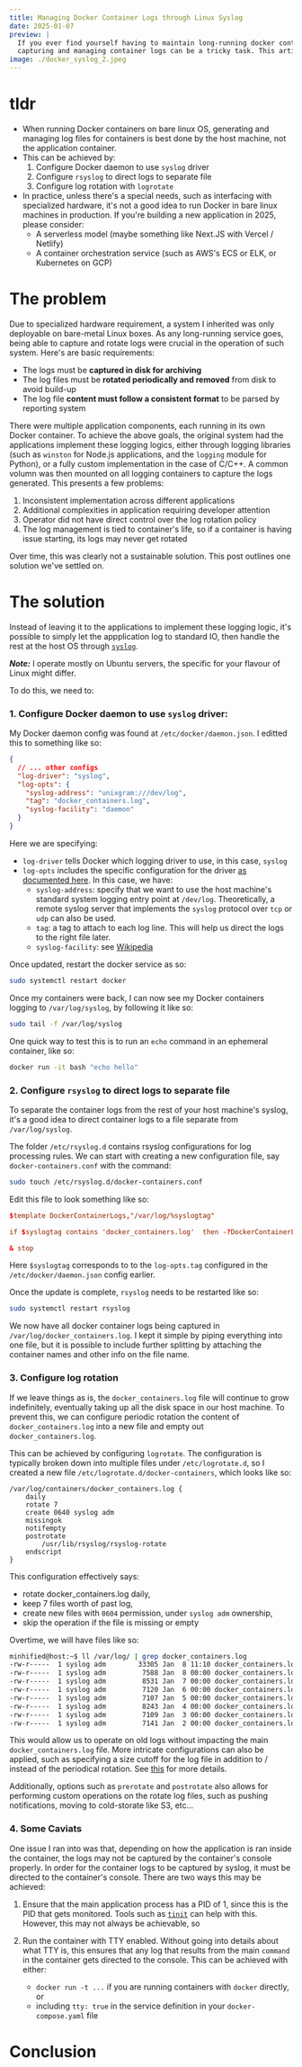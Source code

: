 ```yaml
---
title: Managing Docker Container Logs through Linux Syslog
date: 2025-01-07
preview: |
  If you ever find yourself having to maintain long-running docker containers in a linux host,
  capturing and managing container logs can be a tricky task. This article might provide a hint.
image: ./docker_syslog_2.jpeg
---
```


# tldr
- When running Docker containers on bare linux OS, generating and managing log files for containers 
is best done by the host machine, not the application container.
- This can be achieved by:
  1. Configure Docker daemon to use `syslog` driver
  1. Configure `rsyslog` to direct logs to separate file
  1. Configure log rotation with `logrotate`
- In practice, unless there's a special needs, such as interfacing with specialized hardware,
it's not a good idea to run Docker in bare linux machines in production. If you're building a new 
application in 2025, please consider:
  - A serverless model (maybe something like Next.JS with Vercel / Netlify)
  - A container orchestration service (such as AWS's ECS or ELK, or Kubernetes on GCP)

# The problem

Due to specialized hardware requirement, a system I inherited was only deployable on bare-metal
Linux boxes. As any long-running service goes, being able to capture and rotate logs were crucial
in the operation of such system. Here's are basic requirements:
- The logs must be **captured in disk for archiving**
- The log files must be **rotated periodically and removed** from disk to avoid build-up
- The log file **content must follow a consistent format** to be parsed by reporting system

There were multiple application components, each running in its own Docker container. To achieve
the above goals, the original system had the applications implement these logging logics, either 
through logging libraries (such as `winston` for Node.js applications, and the `logging` module
for Python), or a fully custom implementation in the case of C/C++. A common volumn was then mounted
on all logging containers to capture the logs generated. This presents a few problems:
 1. Inconsistent implementation across different applications
 1. Additional complexities in application requiring developer attention
 1. Operator did not have direct control over the log rotation policy
 1. The log management is tied to container's life, so if a container is having issue starting,
 its logs may never get rotated

Over time, this was clearly not a sustainable solution. This post outlines one solution we've settled
on.

# The solution

Instead of leaving it to the applications to implement these logging logic, it's possible to simply let
the appplication log to standard IO, then handle the rest at the host OS through 
[`syslog`](https://en.wikipedia.org/wiki/Syslog).

***Note:*** I operate mostly on Ubuntu servers, the specific for your flavour of Linux might differ.

To do this, we need to:

### 1. Configure Docker daemon to use `syslog` driver:
My Docker daemon config was found at `/etc/docker/daemon.json`. I editted this to something like so:
  ```json
  {
    // ... other configs
    "log-driver": "syslog",
    "log-opts": {
      "syslog-address": "unixgram:///dev/log",
      "tag": "docker_containers.log",
      "syslog-facility": "daemon"
    }
  }
  ```
Here we are specifying:
- `log-driver` tells Docker which logging driver to use, in this case, `syslog`
- `log-opts` includes the specific configuration for the driver [as documented here](https://docs.docker.com/engine/logging/drivers/syslog/#options).
In this case, we have:
  - `syslog-address`: specify that we want to use the host machine's standard system logging entry point
  at `/dev/log`. Theoretically, a remote syslog server that implements the `syslog` protocol over `tcp`
  or `udp` can also be used.
  - `tag`: a tag to attach to each log line. This will help us direct the logs to the right file later.
  - `syslog-facility`: see [Wikipedia](https://en.wikipedia.org/wiki/Syslog#Facility)

Once updated, restart the docker service as so:
  ```bash
  sudo systemctl restart docker
  ```
Once my containers were back, I can now see my Docker containers logging to `/var/log/syslog`, by following it
like so:
  ```bash
  sudo tail -f /var/log/syslog
  ```
One quick way to test this is to run an `echo` command in an ephemeral container, like so:
  ```bash
  docker run -it bash "echo hello"
  ```

### 2. Configure `rsyslog` to direct logs to separate file
To separate the container logs from the rest of your host machine's syslog, it's a good idea to direct 
container logs to a file separate from `/var/log/syslog`.

The folder `/etc/rsyslog.d` contains rsyslog configurations for log processing rules. We can start with creating
a new configuration file, say `docker-containers.conf` with the command:
  ```bash 
  sudo touch /etc/rsyslog.d/docker-containers.conf
  ```
Edit this file to look something like so:
  ```conf
  $template DockerContainerLogs,"/var/log/%syslogtag"

  if $syslogtag contains 'docker_containers.log'  then -?DockerContainerLogs

  & stop
  ```
Here `$syslogtag` corresponds to to the `log-opts.tag` configured in the `/etc/docker/daemon.json` config earlier.

Once the update is complete, `rsyslog` needs to be restarted like so:
  ```bash
  sudo systemctl restart rsyslog
  ```

We now have all docker container logs being captured in `/var/log/docker_containers.log`.  I kept it simple by piping 
everything into one file, but it is possible to include further splitting by attaching the container names and other info 
on the file name.

### 3. Configure log rotation
If we leave things as is, the `docker_containers.log` file will continue to grow indefinitely, eventually taking up
all the disk space in our host machine. To prevent this, we can configure periodic rotation the content of 
`docker_containers.log` into a new file and empty out `docker_containers.log`.

This can be achieved by configuring `logrotate`. The configuration is typically broken down into multiple
files under `/etc/logrotate.d`, so I created a new file `/etc/logrotate.d/docker-containers`, which looks
like so: 
```
/var/log/containers/docker_containers.log {
    daily
    rotate 7
    create 0640 syslog adm
    missingok
    notifempty
    postrotate
        /usr/lib/rsyslog/rsyslog-rotate
    endscript
}
```
This configuration effectively says: 
  - rotate docker_containers.log daily, 
  - keep 7 files worth of past log,
  - create new files with `0604` permission, under `syslog adm` ownership, 
  - skip the operation if the file is missing or empty

Overtime, we will have files like so:
```bash
minhified@host:~$ ll /var/log/ | grep docker_containers.log
-rw-r-----  1 syslog adm        33305 Jan  8 11:10 docker_containers.log
-rw-r-----  1 syslog adm         7588 Jan  8 00:00 docker_containers.log.1
-rw-r-----  1 syslog adm         8531 Jan  7 00:00 docker_containers.log.2
-rw-r-----  1 syslog adm         7120 Jan  6 00:00 docker_containers.log.3
-rw-r-----  1 syslog adm         7107 Jan  5 00:00 docker_containers.log.4
-rw-r-----  1 syslog adm         8243 Jan  4 00:00 docker_containers.log.5
-rw-r-----  1 syslog adm         7109 Jan  3 00:00 docker_containers.log.6
-rw-r-----  1 syslog adm         7141 Jan  2 00:00 docker_containers.log.7
```
This would allow us to operate on old logs without impacting the main `docker_containers.log` file.
More intricate configurations can also be applied, such as specifying a size cutoff for the log file
in addition to / instead of the periodical rotation. See [this](https://betterstack.com/community/guides/logging/how-to-manage-log-files-with-logrotate-on-ubuntu-20-04/) 
for more details.

Additionally, options such as `prerotate` and `postrotate` also allows for performing custom operations
on the rotate log files, such as pushing notifications, moving to cold-storate like S3, etc...

### 4. Some Caviats
One issue I ran into was that, depending on how the application is ran inside the container, 
the logs may not be captured by the container's console properly. In order for the container
logs to be captured by syslog, it must be directed to the container's console. There are two
ways this may be achieved:

  1. Ensure that the main application process has a PID of 1, since this is the PID that gets
  monitored. Tools such as [`tinit`](https://github.com/krallin/tini) can help with this. However,
  this may not always be achievable, so

  1. Run the container with TTY enabled. Without going into details about what TTY is, this ensures
  that any log that results from the main `command` in the container gets directed to the console.
  This can be achieved with either:
      - `docker run -t ...` if you are running containers with `docker` directly, or
      - including `tty: true` in the service definition in your `docker-compose.yaml` file

# Conclusion

